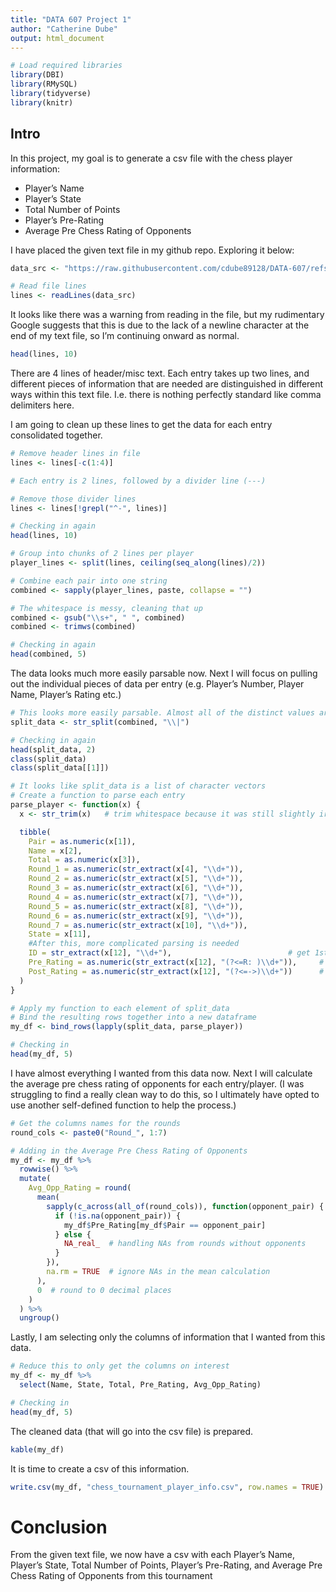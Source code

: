 ---
title: "DATA 607 Project 1"
author: "Catherine Dube"
output: html_document
---

```{r setup, include=FALSE}
# Load required libraries
library(DBI)
library(RMySQL)
library(tidyverse)
library(knitr)
```

## Intro
In this project, my goal is to generate a csv file with the chess player information: 

* Player’s Name
* Player’s State
* Total Number of Points
* Player’s Pre-Rating
* Average Pre Chess Rating of Opponents 


I have placed the given text file in my github repo. Exploring it below:
```{r read-in-data}
data_src <- "https://raw.githubusercontent.com/cdube89128/DATA-607/refs/heads/main/project-01/tournamentinfo.txt"

# Read file lines
lines <- readLines(data_src)
```
It looks like there was a warning from reading in the file, but my rudimentary Google suggests that this is due to the lack of a newline character at the end of my text file, so I'm continuing onward as normal.

```{r addressed-warning}
head(lines, 10)
```

There are 4 lines of header/misc text. Each entry takes up two lines, and different pieces of information that are needed are distinguished in different ways within this text file. I.e. there is nothing perfectly standard like comma delimiters here.

I am going to clean up these lines to get the data for each entry consolidated together.
```{r explore-data}
# Remove header lines in file
lines <- lines[-c(1:4)]

# Each entry is 2 lines, followed by a divider line (---)

# Remove those divider lines
lines <- lines[!grepl("^-", lines)]

# Checking in again
head(lines, 10)

# Group into chunks of 2 lines per player
player_lines <- split(lines, ceiling(seq_along(lines)/2))

# Combine each pair into one string
combined <- sapply(player_lines, paste, collapse = "")

# The whitespace is messy, cleaning that up
combined <- gsub("\\s+", " ", combined)   
combined <- trimws(combined)

# Checking in again
head(combined, 5)
```

The data looks much more easily parsable now. Next I will focus on pulling out the individual pieces of data per entry (e.g. Player's Number, Player Name, Player's Rating etc.)
```{r parsing}
# This looks more easily parsable. Almost all of the distinct values are separated by pipes (|).
split_data <- str_split(combined, "\\|")

# Checking in again
head(split_data, 2)
class(split_data)
class(split_data[[1]])

# It looks like split_data is a list of character vectors
# Create a function to parse each entry
parse_player <- function(x) {
  x <- str_trim(x)   # trim whitespace because it was still slightly irregular

  tibble(
    Pair = as.numeric(x[1]),
    Name = x[2],
    Total = as.numeric(x[3]),
    Round_1 = as.numeric(str_extract(x[4], "\\d+")),
    Round_2 = as.numeric(str_extract(x[5], "\\d+")),
    Round_3 = as.numeric(str_extract(x[6], "\\d+")),
    Round_4 = as.numeric(str_extract(x[7], "\\d+")),
    Round_5 = as.numeric(str_extract(x[8], "\\d+")),
    Round_6 = as.numeric(str_extract(x[9], "\\d+")),
    Round_7 = as.numeric(str_extract(x[10], "\\d+")),
    State = x[11],
    #After this, more complicated parsing is needed
    ID = str_extract(x[12], "\\d+"),                          # get 1st group of digits
    Pre_Rating = as.numeric(str_extract(x[12], "(?<=R: )\\d+")),     # get group of digits after R:
    Post_Rating = as.numeric(str_extract(x[12], "(?<=->)\\d+"))      # get group of digits after ->
  )
}

# Apply my function to each element of split_data
# Bind the resulting rows together into a new dataframe
my_df <- bind_rows(lapply(split_data, parse_player))

# Checking in
head(my_df, 5)
```


I have almost everything I wanted from this data now. Next I will calculate the average pre chess rating of opponents for each entry/player. (I was struggling to find a really clean way to do this, so I ultimately have opted to use another self-defined function to help the process.)
```{r avg-pre-chess-ratings}
# Get the columns names for the rounds
round_cols <- paste0("Round_", 1:7) 

# Adding in the Average Pre Chess Rating of Opponents
my_df <- my_df %>%
  rowwise() %>%
  mutate(
    Avg_Opp_Rating = round(
      mean(
        sapply(c_across(all_of(round_cols)), function(opponent_pair) {
          if (!is.na(opponent_pair)) {
            my_df$Pre_Rating[my_df$Pair == opponent_pair]
          } else {
            NA_real_  # handling NAs from rounds without opponents
          }
        }),
        na.rm = TRUE  # ignore NAs in the mean calculation
      ),
      0  # round to 0 decimal places
    )
  ) %>%
  ungroup()
```

Lastly, I am selecting only the columns of information that I wanted from this data. 
```{r final-selection}
# Reduce this to only get the columns on interest
my_df <- my_df %>%
  select(Name, State, Total, Pre_Rating, Avg_Opp_Rating)

# Checking in
head(my_df, 5)

```

The cleaned data (that will go into the csv file) is prepared.
```{r print-final}
kable(my_df)
```

It is time to create a csv of this information.
```{r write-csv}
write.csv(my_df, "chess_tournament_player_info.csv", row.names = TRUE)
```

# Conclusion
From the given text file, we now have a csv with each Player’s Name, Player’s State, Total Number of Points,  Player’s Pre-Rating, and Average Pre Chess Rating of Opponents from this tournament

